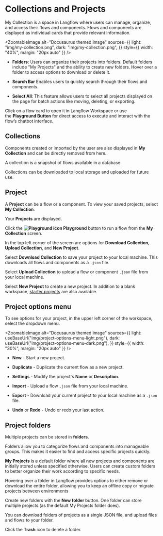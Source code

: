 
# Collections and Projects

My Collection is a space in Langflow where users can manage, organize, and access their flows and components.
Flows and components are displayed as individual cards that provide relevant information.

<ZoomableImage
  alt="Docusaurus themed image"
  sources={{
    light: "img/my-collection.png",
    dark: "img/my-collection.png",
  }}
  style={{ width: "40%", margin: "20px auto" }}
/>

* **Folders**: Users can organize their projects into folders. Default folders include "My Projects" and the ability to create new folders. Hover over a folder to access options to download or delete it.

* **Search Bar** Enables users to quickly search through their flows and components.

* **Select All**: This feature allows users to select all projects displayed on the page for batch actions like moving, deleting, or exporting.

Click on a flow card to open it in Langflow Workspace or use the **Playground Button** for direct access to execute and interact with the flow’s chatbot interface.

## Collections

Components created or imported by the user are also displayed in **My Collection** and can be directly removed from here.

A collection is a snapshot of flows available in a database.

Collections can be downloaded to local storage and uploaded for future use.

<div
  style={{ marginBottom: "20px", display: "flex", justifyContent: "center" }}
>
  <ReactPlayer playing controls url="/videos/langflow_collection.mp4" />
</div>

## Project

A **Project** can be a flow or a component. To view your saved projects, select **My Collection**.

Your **Projects** are displayed.

Click the **![Playground icon](/logos/botmessage.svg) Playground** button to run a flow from the **My Collection** screen.

In the top left corner of the screen are options for **Download Collection**, **Upload Collection**, and **New Project**.

Select **Download Collection** to save your project to your local machine. This downloads all flows and components as a `.json` file.

Select **Upload Collection** to upload a flow or component `.json` file from your local machine.

Select **New Project** to create a new project. In addition to a blank workspace, [starter projects](../starter-projects/basic-prompting) are also available.

## Project options menu

To see options for your project, in the upper left corner of the workspace, select the dropdown menu.

<ZoomableImage
  alt="Docusaurus themed image"
  sources={{
    light: useBaseUrl("img/project-options-menu-light.png"),
    dark: useBaseUrl("img/project-options-menu-dark.png"),
  }}
  style={{ width: "30%", margin: "20px auto" }}
/>

* **New** - Start a new project.

* **Duplicate** - Duplicate the current flow as a new project.

* **Settings** - Modify the project's **Name** or **Description**.

* **Import** - Upload a flow `.json` file from your local machine.

* **Export** - Download your current project to your local machine as a `.json` file.

* **Undo** or **Redo** - Undo or redo your last action.

## Project folders

Multiple projects can be stored in **folders**.

Folders allow you to categorize flows and components into manageable groups. This makes it easier to find and access specific projects quickly.

**My Projects** is a default folder where all new projects and components are initially stored unless specified otherwise. Users can create custom folders to better organize their work according to specific needs.

Hovering over a folder in Langflow provides options to either remove or download the entire folder, allowing you to keep an offline copy or migrate projects between environments

Create new folders with the **New folder** button. One folder can store multiple projects (as the default My Projects folder does).

You can download folders of projects as a single JSON file, and upload files and flows to your folder.

Click the **Trash** icon to delete a folder.



